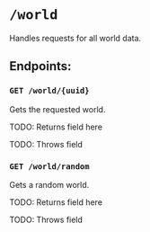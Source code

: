 # `/world`
Handles requests for all world data.

## Endpoints:
### <EndpointTitle>`GET /world/{uuid}`</EndpointTitle>
Gets the requested world.

TODO: Returns field here

TODO: Throws field
### <EndpointTitle>`GET /world/random`</EndpointTitle>
Gets a random world.

TODO: Returns field here

TODO: Throws field
